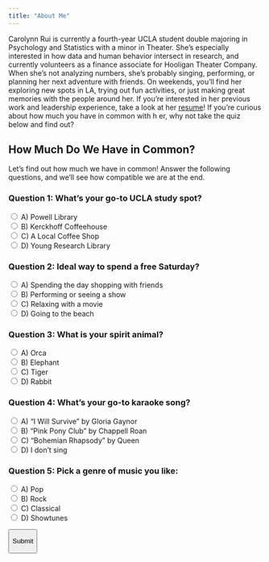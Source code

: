 ```yaml
---
title: "About Me"
---
```


Carolynn Rui is currently a fourth-year UCLA student double majoring in Psychology and Statistics with a minor in Theater. She's especially interested in how data and human behavior intersect in research, and currently volunteers as a finance associate for Hooligan Theater Company. When she’s not analyzing numbers, she’s probably singing, performing, or planning her next adventure with friends. On weekends, you’ll find her exploring new spots in LA, trying out fun activities, or just making great memories with the people around her. If you're interested in her previous work and leadership experience, take a look at her [resume](/updated_resume.pdf){target="_blank"}! If you’re curious about how much you have in common with h er, why not take the quiz below and find out?

::: {#quiz}
## How Much Do We Have in Common?

Let's find out how much we have in common! Answer the following questions, and we'll see how compatible we are at the end.

<!-- The Quiz -->

::: {#quiz-container}
<h3>Question 1: What’s your go-to UCLA study spot?</h3>

<form id="quiz-form">

<label><input type="radio" name="q1" value="A"> A) Powell Library</label><br> <label><input type="radio" name="q1" value="B"> B) Kerckhoff Coffeehouse </label><br> <label><input type="radio" name="q1" value="C"> C) A Local Coffee Shop </label><br> <label><input type="radio" name="q1" value="D"> D) Young Research Library </label><br>

<h3>Question 2: Ideal way to spend a free Saturday?</h3>

<label><input type="radio" name="q2" value="A"> A)️ Spending the day shopping with friends</label><br> <label><input type="radio" name="q2" value="B"> B) Performing or seeing a show </label><br> <label><input type="radio" name="q2" value="C"> C) Relaxing with a movie </label><br> <label><input type="radio" name="q2" value="D"> D)️ Going to the beach </label><br>

<h3>Question 3: What is your spirit animal?</h3>

<label><input type="radio" name="q3" value="A"> A) Orca </label><br> <label><input type="radio" name="q3" value="B"> B) Elephant </label><br> <label><input type="radio" name="q3" value="C"> C) Tiger </label><br> <label><input type="radio" name="q3" value="D"> D) Rabbit </label><br>

<h3>Question 4: What's your go-to karaoke song?</h3>

<label><input type="radio" name="q4" value="A"> A) "I Will Survive" by Gloria Gaynor </label><br> <label><input type="radio" name="q4" value="B"> B) "Pink Pony Club" by Chappell Roan </label><br> <label><input type="radio" name="q4" value="C"> C) "Bohemian Rhapsody" by Queen </label><br> <label><input type="radio" name="q4" value="D"> D) I don't sing </label><br>

<h3>Question 5: Pick a genre of music you like:</h3>

<label><input type="radio" name="q5" value="A"> A) Pop </label><br> <label><input type="radio" name="q5" value="B"> B) Rock </label><br> <label><input type="radio" name="q5" value="C"> C) Classical </label><br> <label><input type="radio" name="q5" value="D"> D) Showtunes </label><br>

<button type="button" onclick="calculateScore()">

Submit

</button>

</form>
:::

::: {#result-container style="display: none;"}
<h3>Your Result:</h3>

<p id="quiz-result">

</p>

<button class="quiz-button" onclick="resetQuiz()">Take the Quiz Again</button>
:::

```{=html}
<script>
function calculateScore() {
  const answers = {
    q1: document.querySelector('input[name="q1"]:checked'),
    q2: document.querySelector('input[name="q2"]:checked'),
    q3: document.querySelector('input[name="q3"]:checked'),
    q4: document.querySelector('input[name="q4"]:checked'),
    q5: document.querySelector('input[name="q5"]:checked')
  };
  
  if (!answers.q1 || !answers.q2 || !answers.q3 || !answers.q4 || !answers.q5) {
    alert('Please answer all questions!');
    return;
  }

  let score = 0;
  
  // Scoring based on answer similarity (change values as needed)
  if (answers.q1.value === 'D') score += 10;
  if (answers.q2.value === 'C') score += 10;
  if (answers.q3.value === 'A') score += 10;
  if (answers.q4.value === 'A') score += 10;
  if (answers.q4.value === 'D') score += 10;

  let resultMessage = '';
  if (score >= 40) {
    resultMessage = "We’re basically twins!";
  } else if (score >= 20) {
    resultMessage = "We have some similarities! Let’s chat more!";
  } else {
    resultMessage = "Everyone's different! In our case, it's by a lot.";
  }

  // Hide the quiz form and show the result
  document.getElementById('quiz-container').style.display = 'none';
  document.getElementById('result-container').style.display = 'block';
  document.getElementById('quiz-result').innerText = resultMessage;
}

function resetQuiz() {
  // Reset the quiz form
  const form = document.getElementById('quiz-form');
  form.reset();

  // Hide the result container and show the quiz again
  document.getElementById('result-container').style.display = 'none';
  document.getElementById('quiz-container').style.display = 'block';
}
</script>
```
:::
